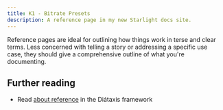 ```yaml
---
title: K1 - Bitrate Presets
description: A reference page in my new Starlight docs site.
---
```


Reference pages are ideal for outlining how things work in terse and clear terms.
Less concerned with telling a story or addressing a specific use case, they should give a comprehensive outline of what you're documenting.

## Further reading

- Read [about reference](https://diataxis.fr/reference/) in the Diátaxis framework
